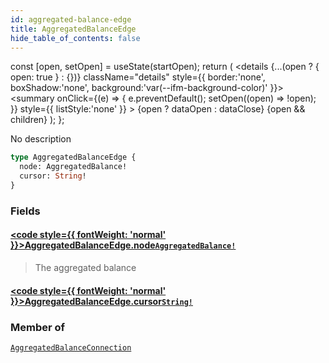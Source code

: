 ```yaml
---
id: aggregated-balance-edge
title: AggregatedBalanceEdge
hide_table_of_contents: false
---
```







  const [open, setOpen] = useState(startOpen);
  return (
    <details {...(open ? { open: true } : {})} className="details" style={{ border:'none', boxShadow:'none', background:'var(--ifm-background-color)' }}>
      <summary
        onClick={(e) => {
          e.preventDefault();
          setOpen((open) => !open);
        }}
        style={{ listStyle:'none' }}
      >
      {open ? dataOpen : dataClose}
      </summary>
      {open && children}
    </details>
  );
};




No description


```graphql
type AggregatedBalanceEdge {
  node: AggregatedBalance!
  cursor: String!
}
```


### Fields

#### [<code style={{ fontWeight: 'normal' }}>AggregatedBalanceEdge.<b>node</b></code>](#)<Bullet />[`AggregatedBalance!`](/testnet/api/graphql/objects/aggregated-balance) <Badge class="secondary" text="non-null"/> <Badge class="secondary" text="object"/>
> The aggregated balance
> 

#### [<code style={{ fontWeight: 'normal' }}>AggregatedBalanceEdge.<b>cursor</b></code>](#)<Bullet />[`String!`](/testnet/api/graphql/scalars/string) <Badge class="secondary" text="non-null"/> <Badge class="secondary" text="scalar"/>
> 
> 



### Member of

[`AggregatedBalanceConnection`](/testnet/api/graphql/objects/aggregated-balance-connection)  <Badge class="secondary" text="object"/>

